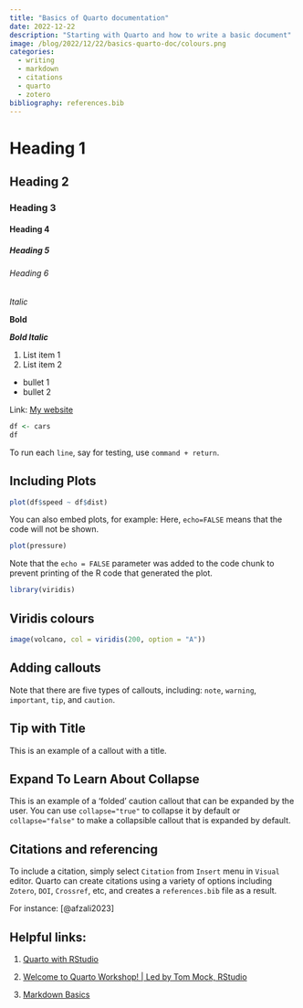 ```yaml
---
title: "Basics of Quarto documentation"
date: 2022-12-22
description: "Starting with Quarto and how to write a basic document"
image: /blog/2022/12/22/basics-quarto-doc/colours.png
categories:
  - writing
  - markdown
  - citations
  - quarto
  - zotero
bibliography: references.bib
---
```


# Heading 1

## Heading 2

### Heading 3

#### Heading 4

##### Heading 5

###### Heading 6

*Italic*

**Bold**

***Bold Italic***

1.  List item 1
2.  List item 2

-   bullet 1
-   bullet 2

Link: [My website](https://www.usmanafzali.com)

```r
df <- cars
df
```

To run each `line`, say for testing, use `command + return`.

## Including Plots

```r
plot(df$speed ~ df$dist)
```

You can also embed plots, for example: Here, `echo=FALSE` means that the code will not be shown.

```r
plot(pressure)
```

Note that the `echo = FALSE` parameter was added to the code chunk to prevent printing of the R code that generated the plot.

```r
library(viridis)
```

## Viridis colours

```r
image(volcano, col = viridis(200, option = "A"))
```

## Adding callouts

::: callout-note
Note that there are five types of callouts, including: `note`, `warning`, `important`, `tip`, and `caution`.
:::

::: callout-tip
## Tip with Title

This is an example of a callout with a title.
:::

::: {.callout-caution collapse="true"}
## Expand To Learn About Collapse

This is an example of a 'folded' caution callout that can be expanded by the user. You can use `collapse="true"` to collapse it by default or `collapse="false"` to make a collapsible callout that is expanded by default.
:::

## Citations and referencing

To include a citation, simply select `Citation` from `Insert` menu in `Visual` editor. Quarto can create citations using a variety of options including `Zotero`, `DOI`, `Crossref`, etc, and creates a `references.bib` file as a result.

For instance: [@afzali2023]

## Helpful links:

1.  [Quarto with RStudio](https://usman-afzali.github.io/quarto-with-rstudio/)

2.  [Welcome to Quarto Workshop! \| Led by Tom Mock, RStudio](https://www.youtube.com/watch?v=yvi5uXQMvu4)

3.  [Markdown Basics](https://quarto.org/docs/authoring/markdown-basics.html)
